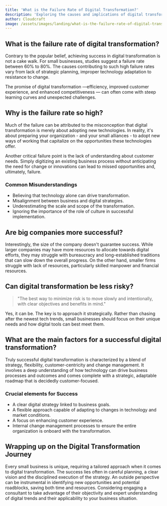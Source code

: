 ```yaml
---
title: 'What is the Failure Rate of Digital Transformation?'
description: 'Exploring the causes and implications of digital transformation failures and solutions for small businesses.'
author: Cloudcraft
image: /assets/images/landing/what-is-the-failure-rate-of-digital-transformation.jpg
---
```


## What is the failure rate of digital transformation?

Contrary to the popular belief, achieving success in digital transformation is not a cake walk. For small businesses, studies suggest a failure rate between 60% to 80%. The causes contributing to such high failure rates vary from lack of strategic planning, improper technology adaptation to resistance to change.

The promise of digital transformation —efficiency, improved customer experience, and enhanced competitiveness — can often come with steep learning curves and unexpected challenges. 

<ServicesBlurb />

## Why is the failure rate so high?

Much of the failure can be attributed to the misconception that digital transformation is merely about adopting new technologies. In reality, it's about preparing your organization - and your small alliances - to adopt new ways of working that capitalize on the opportunities these technologies offer. 

Another critical failure point is the lack of understanding about customer needs. Simply digitizing an existing business process without anticipating the need for change or innovations can lead to missed opportunities and, ultimately, failure.

### Common Misunderstandings

 * Believing that technology alone can drive transformation.
 * Misalignment between business and digital strategies.
 * Underestimating the scale and scope of the transformation.
 * Ignoring the importance of the role of culture in successful implementation.

## Are big companies more successful?

Interestingly, the size of the company doesn't guarantee success. While larger companies may have more resources to allocate towards digital efforts, they may struggle with bureaucracy and long-established traditions that can slow down the overall progress. On the other hand, smaller firms struggle with lack of resources, particularly skilled manpower and financial resources.

<GetStartedBlurb />

## Can digital transformation be less risky?

<blockquote tip>
"The best way to minimize risk is to move slowly and intentionally, with clear objectives and benefits in mind."
</blockquote>

Yes, it can be. The key is to approach it strategically. Rather than chasing after the newest tech trends, small businesses should focus on their unique needs and how digital tools can best meet them.

## What are the main factors for a successful digital transformation?

Truly successful digital transformation is characterized by a blend of strategy, flexibility, customer-centricity and change management. It involves a deep understanding of how technology can drive business processes and outcomes and comes complete with a strategic, adaptable roadmap that is decidedly customer-focused.

### Crucial elements for Success

 * A clear digital strategy linked to business goals.
 * A flexible approach capable of adapting to changes in technology and market conditions.
 * A focus on enhancing customer experience.
 * Internal change management processes to ensure the entire organization is onboard with the transformation.

## Wrapping up on the Digital Transformation Journey 

Every small business is unique, requiring a tailored approach when it comes to digital transformation. The success lies often in careful planning, a clear vision and the disciplined execution of the strategy. An outside perspective can be instrumental in identifying new opportunities and potential roadblocks, saving both time and resources. Considering engaging a consultant to take advantage of their objectivity and expert understanding of digital trends and their applicability to your business situation.
